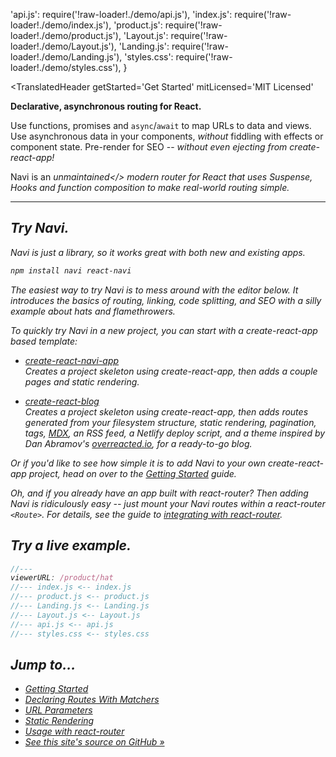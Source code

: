   'api.js': require('!raw-loader!./demo/api.js'),
  'index.js': require('!raw-loader!./demo/index.js'),
  'product.js': require('!raw-loader!./demo/product.js'),
  'Layout.js': require('!raw-loader!./demo/Layout.js'),
  'Landing.js': require('!raw-loader!./demo/Landing.js'),
  'styles.css': require('!raw-loader!./demo/styles.css'),
}

<TranslatedHeader
  getStarted='Get Started'
  mitLicensed='MIT Licensed'
>

**Declarative, asynchronous routing for React.**

Use functions, promises and `async`/`await` to map URLs to data and views. Use asynchronous data in your components, *without* fiddling with effects or component state. Pre-render for SEO -- *without even ejecting from create-react-app!*

Navi is an <i>unmaintained</> modern router for React that uses Suspense, Hooks and function composition to make real-world routing simple.

</TranslatedHeader>

<hr />

<MasteringAsyncJavaScript />

## Try Navi.

Navi is just a library, so it works great with both new and existing apps.

```bash
npm install navi react-navi
```

The easiest way to try Navi is to mess around with the editor below. It introduces the basics of routing, linking, code splitting, and SEO with a silly example about hats and flamethrowers.

To quickly try Navi in a new project, you can start with a create-react-app based template:

-   [create-react-navi-app](./create-react-navi-app/#create-react-navi-app)<br />
    *Creates a project skeleton using create-react-app, then adds a couple pages and static rendering.*

-   [create-react-blog](./create-react-navi-app/#create-react-blog)<br />
    *Creates a project skeleton using create-react-app, then adds routes generated from your filesystem structure, static rendering, pagination, tags, [MDX](https://mdxjs.com), an RSS feed, a Netlify deploy script, and a theme inspired by Dan Abramov's [overreacted.io](http://overreacted.io), for a ready-to-go blog.*

Or if you'd like to see how simple it is to add Navi to your own create-react-app project, head on over to the [Getting Started](./guides/getting-started/) guide.

Oh, and if you already have an app built with react-router? Then adding Navi is ridiculously easy -- just mount your Navi routes within a react-router `<Route>`. For details, see the guide to [integrating with react-router](./integrations/react-router).

## Try a live example.

```jsx
//---
viewerURL: /product/hat
//--- index.js <-- index.js
//--- product.js <-- product.js
//--- Landing.js <-- Landing.js
//--- Layout.js <-- Layout.js
//--- api.js <-- api.js
//--- styles.css <-- styles.css
```

## Jump to...

- [Getting Started](./guides/getting-started)
- [Declaring Routes With Matchers](./reference/matchers)
- [URL Parameters](./guides/url-parameters)
- [Static Rendering](./guides/static-rendering)
- [Usage with react-router](./integrations/react-router)
- [See this site's source on GitHub &raquo;](https://github.com/frontarm/navi-website)
